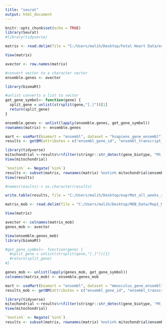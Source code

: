 ```yaml
---
title: "seurat"
output: html_document
---
```


```r
knitr::opts_chunk$set(echo = TRUE)
library(Seurat)
#library(tidyverse)
```

```r
matrix <- read.delim(file = "C:/Users/malih/Desktop/Fetal Heart Data/exprMat_all_weeks_raw.txt", sep = '\t', header = TRUE, row.names = 1, stringsAsFactors = F)

View(matrix)

avector <- row.names(matrix)

#convert vector to a character vector 
ensemble.genes <- avector

library(biomaRt)

#unlist converts a list to vector
get_gene_symbol<- function(gene) {
  split_gene = unlist(strsplit(gene,"[.]"))[1]
  return(split_gene)
}

ensemble.genes <- unlist(lapply(ensemble.genes, get_gene_symbol))
rownames(matrix) <- ensemble.genes

mart <- useMart(biomart = "ensembl", dataset = "hsapiens_gene_ensembl")
results <- getBM(attributes = c("ensembl_gene_id", "ensembl_transcript_id", "external_gene_name", "description", "gene_biotype"), filters = "ensembl_gene_id", values = ensemble.genes, mart = mart)

library(tidyverse)
mitochondrial <-results%>%filter(stringr::str_detect(gene_biotype, "Mt_"))
View(mitochondrial)

`%notin%` <- Negate(`%in%`)
results <- subset(matrix, rownames(matrix) %notin% mitochondrial$ensembl_gene_id)
View(results)

#names(results)-> as.character(results)

write.table(results, file = "C:/Users/malih/Desktop/exprMat_all_weeks_raw_filtered(1).tsv", sep ='\t', col.names = TRUE, row.names = TRUE)


```

```r
matrix_mob <- read.delim(file = "C:/Users/malih/Desktop/MOB_Data/Rep1_MOB_count_matrix-1.tsv", sep = '\t', header = TRUE, row.names = 1, stringsAsFactors = F)

View(matrix)

avector <- colnames(matrix_mob)
genes_mob <- avector

View(ensemble.genes_mob)
library(biomaRt)

#get_gene_symbol<- function(gene) {
  #split_gene = unlist(strsplit(gene,"[.]"))[1]
  #return(split_gene)
#}

genes_mob <- unlist(lapply(genes_mob, get_gene_symbol))
colnames(matrix_mob) <- ensemble.genes_mob

mart <- useMart(biomart = "ensembl", dataset = "mmusculus_gene_ensembl")
results_mob <- getBM(attributes = c("ensembl_gene_id", "ensembl_transcript_id", "external_gene_name", "description", "gene_biotype"), filters = "external_gene_name", values = ensemble.genes_mob, mart = mart)

library(tidyverse)
mitochondrial <-results%>%filter(stringr::str_detect(gene_biotype, "Mt_"))
View(mitochondrial)

`%notin%` <- Negate(`%in%`)
results <- subset(matrix, rownames(matrix) %notin% mitochondrial$ensembl_gene_id)

```

